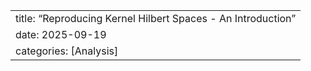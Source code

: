 ---
title: "Reproducing Kernel Hilbert Spaces - An Introduction"
date: 2025-09-19
categories: [Analysis]
---